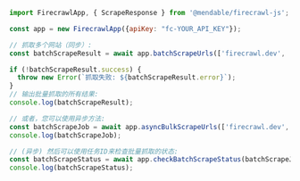 ```js Node
import FirecrawlApp, { ScrapeResponse } from '@mendable/firecrawl-js';

const app = new FirecrawlApp({apiKey: "fc-YOUR_API_KEY"});

// 抓取多个网站（同步）:
const batchScrapeResult = await app.batchScrapeUrls(['firecrawl.dev', 'mendable.ai'], { formats: ['markdown', 'html'] });

if (!batchScrapeResult.success) {
  throw new Error(`抓取失败: ${batchScrapeResult.error}`);
}
// 输出批量抓取的所有结果:
console.log(batchScrapeResult);

// 或者，您可以使用异步方法:
const batchScrapeJob = await app.asyncBulkScrapeUrls(['firecrawl.dev', 'mendable.ai'], { formats: ['markdown', 'html'] });
console.log(batchScrapeJob);

// (异步) 然后可以使用任务ID来检查批量抓取的状态:
const batchScrapeStatus = await app.checkBatchScrapeStatus(batchScrapeJob.id);
console.log(batchScrapeStatus);
```